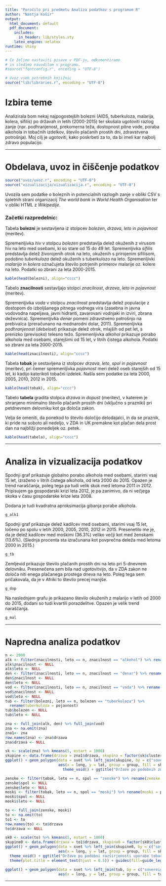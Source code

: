 ```yaml
---
title: "Poročilo pri predmetu Analiza podatkov s programom R"
author: "Nastja Košir"
output:
  html_document: default
  pdf_document:
    includes:
      in_header: lib/styles.sty
    latex_engine: xelatex
runtime: shiny
---
```


```r
# Če želimo nastaviti pisave v PDF-ju, odkomentiramo
# in sledimo navodilom v programu.
#source("fontconfig.r", encoding = "UTF-8")

# Uvoz vseh potrebnih knjižnic
source("lib/libraries.r", encoding = "UTF-8")
```

# Izbira teme

Analizirala bom nekaj najpogostejših bolezni (AIDS, tuberkuloza, malarija, kolera, sifilis) po državah in letih (2000-2015) ter skušala ugotoviti razlog zanje (npr. podhranjenost, prekomerna teža, dostopnost pitne vode, poraba alkohola in tobačnih izdelkov, število plačanih prostih dni, zdravstvena potrošnja). Moj cilj je ugotoviti, kako poskrbeti za to, da bi imeli kar najbolj zdravo populacijo.

***

# Obdelava, uvoz in čiščenje podatkov

```r
source("uvoz/uvoz.r", encoding = "UTF-8")
source("vizualizacija/vizualizacija.r", encoding = "UTF-8")
```

Uvozila sem podatke o boleznih in potencialnih razlogih zanje v obliki CSV s spletnih strani organizacij *The world bank* in *World Health Organisation* ter v obliki HTML z *Wikipedije*.

### Začetki razpredelnic:

Tabela **bolezni** je sestavljena iz stolpcev *bolezen*, *drzava*, *leto* in *pojavnost* (meritev). 

Spremenljivka *hiv* v stolpcu *bolezen* predstavlja delež okuženih z virusom hiv  na leto med osebami, ki so stare od 15 do 49 let. Spremenljivka *sifilis* predstavlja delež živorojenih otrok na leto, okuženih s prirojenim sifilisom, podobno *tuberkuloza* delež okuženih s tuberkulozo na leto. Spremenljivki *malarija* in *kolera* označujeta število potrjenih primerov malarije oz. kolere na leto. Podatki so zbrani za leta 2000-2015.

```r
kable(head(bolezni), align="cccc")
```

Tabelo **znacilnosti** sestavljajo stolpci *znacilnost*, *drzava*, *leto* in *pojavnost* (meritev). 

Spremenljivka *voda* v stolpcu *znacilnost* predstavlja delež populacije z dostopom do izboljšanega pitnega vodnega vira (zasebna in javna vodovodna napeljava, javni hidranti, zavarovani vodnjaki in izviri, zbrana deževnica). Spremenljivka *denar* pomeni zdravstveno potrošnjo na prebivalca (preračunano na mednarodni dolar, 2011). Spremenljivka *podhranjenost* (*debelost*) prikazuje delež otrok, mlajših od pet let, s prenizko (previsoko) telesno težo. Spremenljivka *alkohol* prikazuje porabo alkohola med osebami, starejšimi od 15 let, v litrih čistega alkohola. Podatki so zbrani za leta 2000-2015.

```r
kable(head(znacilnosti), align="cccc")
```

Tabela **tobak** je sestavljena iz stolpcev *drzava*, *leto*, *spol* in *pojavnost* (meritev), pri čemer spremenljivka *pojavnost* meri delež oseb starejših od 15 let, ki kadijo katerikoli tobačni izdelek. Našla sem podatke za leta 2000, 2005, 2010, 2012 in 2015.

```r
kable(head(tobak), align="cccc")
```

Tabelo **tabela** gradita stolpca *drzava* in *dopust* (meritev), v katerem je shranjeno minimalno število plačanih prostih dni (vključno s prazniki) pri petdnevnem delovniku kot ga določa zakon. 

Velja še omeniti, da ponekod to število določijo delodajalci, in da se praznik, ki pride na soboto ali nedeljo, v ZDA in UK premakne kot plačan dela prost dan na najbližji ponedeljek oz. petek. 

```r
kable(head(tabela), align="cccc")
```

***

# Analiza in vizualizacija podatkov

Spodnji graf prikazuje globalno porabo alkohola med osebami, starimi vsaj 15 let, izraženo v litrih čistega alkohola, od leta 2000 do 2015. Opazen je trend naraščanja, poleg tega pa tudi velik skok med letoma 2011 in 2012. Pripisujem ga gospodarski krizi leta 2012, je pa zanimivo, da ni večjega skoka v času gospodarske krize leta 2008.

Dodana je tudi kvadratna aproksimacija gibanja porabe alkohola.

```r
g_alk1
```

Spodnji graf prikazuje delež kadilcev med osebami, starimi vsaj 15 let, ločeno po spolu v letih 2000, 2005, 2010, 2012 in 2015. Presenetilo me je, da je delež kadilcev med moškimi (36.3%) veliko večji kot med ženskami (13.6%). (Slednja procenta sta izračunana kot povprečna deleža med letoma 2000 in 2015.)

```r
g_tb
```

Zemljevid prikazuje število plačanih prostih dni na leto pri 5-dnevnem delovniku. Presenečena sem bila nad ugotovitvijo, da v ZDA zakon ne določa niti enega plačanega prostega dneva na leto. Poleg tega sem pričakovala, da je v Afriki to število precej manjše.

```r
g_dop
```


Na naslednjem grafu je prikazano število okuženih z malarijo v letih od 2000 do 2015, dodani so tudi kvartili porazdelitve. Opazen je velik trend naraščanja.

```r
g_mal
```

***

# Napredna analiza podatkov

```r
n <- 2000
alk <- filter(znacilnosti, leto == n, znacilnost == "alkohol") %>% rename(alkohol = pojavnost)
alk$znacilnost <- NULL
alk$leto <- NULL
den <- filter(znacilnosti, leto == n, znacilnost == "denar") %>% rename(denar = pojavnost)
den$znacilnost <- NULL
den$leto <- NULL
vod <- filter(znacilnosti, leto == n, znacilnost == "voda") %>% rename(voda = pojavnost)
vod$znacilnost <- NULL
vod$leto <- NULL
tub <- filter(bolezni, leto == n, bolezen == "tuberkuloza") %>% 
  rename(tuberkuloza = pojavnost)
tub$bolezen <- NULL
tub$leto <- NULL

zna <- full_join(alk, den) %>% full_join(vod) 
zna <- na.omit(zna)
zna1<- zna
row.names(zna) <- zna$drzava
zna$drzava <- NULL

sk <- scale(zna) %>% kmeans(5, nstart = 1000)
skupine <- data.frame(drzava = zna1$drzava, skupina = factor(sk$cluster))
ggplot() + geom_polygon(data = svet %>% left_join(skupine, by = c("sovereignt" = "drzava")),
                        aes(x = long, y = lat, group = group, fill = skupina)) + 
                          theme_void() + ggtitle("Države po podobnih značilnostih v letu 2000") +      theme(plot.title = element_text(hjust = 0.5)) + guides(fill=guide_legend(title=NULL))

zenske <- filter(tobak, leto == n, spol == "zenske") %>% rename(zenske = pojavnost)
zenske$spol <- NULL
zenske$leto <- NULL
moski <- filter(tobak, leto == n, spol == "moski") %>% rename(moski = pojavnost)
moski$spol <- NULL
moski$leto <- NULL

to <- full_join(zenske, moski)
to <- na.omit(to)
to1 <- to
row.names(to) <- to$drzava
to$drzava <- NULL

sk0 <- scale(to) %>% kmeans(5, nstart = 1000)
skupine0 <- data.frame(drzava = to1$drzava, skupina0 = factor(sk0$cluster))
ggplot() + geom_polygon(data = svet %>% left_join(skupine0, by = c("sovereignt" = "drzava")),
                        aes(x = long, y = lat, group = group, fill = skupina0)) + 
  theme_void() + ggtitle("Države po podobni razširjenosti uporabe tobačnih izdelkov v letu 2000") + 
  theme(plot.title = element_text(hjust = 0.5)) + guides(fill=guide_legend(title=NULL))

ggplot() + geom_polygon(data = svet %>% left_join(tub, by = c("sovereignt" = "drzava")),
                        aes(x = long, y = lat, group = group, fill = tuberkuloza)) + theme_void() + ggtitle("Razširjenost tuberkuloze v letu 2000") + theme(plot.title = element_text(hjust = 0.5)) + guides(fill=guide_legend(title=NULL))
```


***

